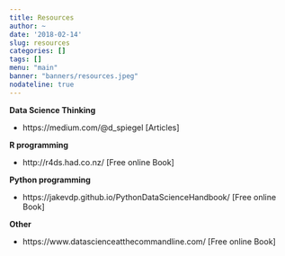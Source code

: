 ```yaml
---
title: Resources
author: ~
date: '2018-02-14'
slug: resources
categories: []
tags: []
menu: "main"
banner: "banners/resources.jpeg"
nodateline: true
---
```


**Data Science Thinking**

* https://medium.com/@d_spiegel [Articles]


**R programming**

* http://r4ds.had.co.nz/ [Free online Book]

**Python programming**

* https://jakevdp.github.io/PythonDataScienceHandbook/ [Free online Book]


**Other**

* https://www.datascienceatthecommandline.com/ [Free online Book]